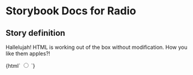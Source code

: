 

# Storybook Docs for Radio

<Meta title="govtnz-import" />

## Story definition

Hallelujah! HTML is working out of the box without modification.
How you like them apples?!

<Preview>
  <Story name="Radio" height="100px">
    {html` <input class="g-radios__input" name="example" type="radio" /> `}
  </Story>
</Preview>
